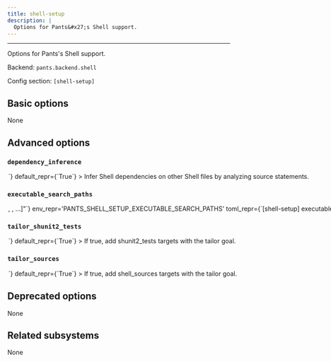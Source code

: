 ```yaml
---
title: shell-setup
description: |
  Options for Pants&#x27;s Shell support.
---
```



---

Options for Pants&#x27;s Shell support.

Backend: <span className="color--primary">`pants.backend.shell`</span>

Config section: <span className="color--primary">`[shell-setup]`</span>

<span className={styles.options}>

## Basic options

None

## Advanced options

### `dependency_inference`

<Option
  cli_repr={`--[no-]shell-setup-dependency-inference`}
  env_repr='PANTS_SHELL_SETUP_DEPENDENCY_INFERENCE'
  toml_repr={`[shell-setup]
dependency_inference = <bool>`}
  default_repr={`True`}
>

Infer Shell dependencies on other Shell files by analyzing `source` statements.

</Option>

### `executable_search_paths`

<Option
  cli_repr={`--shell-setup-executable-search-paths="[<binary-paths>, <binary-paths>, ...]"`}
  env_repr='PANTS_SHELL_SETUP_EXECUTABLE_SEARCH_PATHS'
  toml_repr={`[shell-setup]
executable_search_paths = [
    <binary-paths>,
    <binary-paths>,
    ...,
]`}
  default_repr={`[\n  "<PATH>"\n]`}
  target_field_name='shell_setup_executable_search_paths'
>

The PATH value that will be used to find shells and to run certain processes like the shunit2 test runner. The special string `"<PATH>"` will expand to the contents of the PATH env var.

</Option>

### `tailor_shunit2_tests`

<Option
  cli_repr={`--[no-]shell-setup-tailor-shunit2-tests`}
  env_repr='PANTS_SHELL_SETUP_TAILOR_SHUNIT2_TESTS'
  toml_repr={`[shell-setup]
tailor_shunit2_tests = <bool>`}
  default_repr={`True`}
>

If true, add `shunit2_tests` targets with the `tailor` goal.

</Option>

### `tailor_sources`

<Option
  cli_repr={`--[no-]shell-setup-tailor-sources`}
  env_repr='PANTS_SHELL_SETUP_TAILOR_SOURCES'
  toml_repr={`[shell-setup]
tailor_sources = <bool>`}
  default_repr={`True`}
>

If true, add `shell_sources` targets with the `tailor` goal.

</Option>

## Deprecated options

None

## Related subsystems

None

</span>
